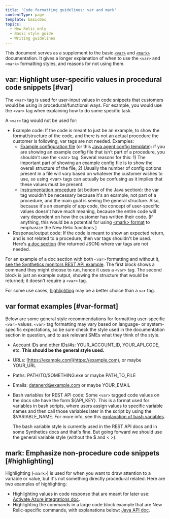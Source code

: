 ```yaml
---
title: 'Code formatting guidelines: var and mark'
contentType: page
template: basicDoc
topics:
  - New Relic only
  - Basic style guide
  - Writing guidelines
---
```


This document serves as a supplement to the basic [`<var>`](/docs/new-relic-only/basic-style-guide/writing-guidelines/code-examples#annotate-var) and [`<mark>`](/docs/new-relic-only/basic-style-guide/writing-guidelines/code-examples#annotate-mark) documentation. It gives a longer explanation of when to use the `<var>` and `<mark>` formatting styles, and reasons for not using them.

## var: Highlight user-specific values in procedural code snippets [#var]

The `<var>` tag is used for user-input values in code snippets that customers would be using in procedural/functional ways. For example, you would use the `<var>` tag when explaining how to do some specific task.

A `<var>` tag would not be used for:

* Example code: If the code is meant to just be an example, to show the format/structure of the code, and there is not an actual procedure the customer is following, var tags are not needed. Examples:
  * [Example configuration file](/docs/integrations/host-integrations/host-integrations-list/oracledb-monitoring-integration#example-config) (or this [Java agent config template](/docs/agents/java-agent/configuration/java-agent-config-file-template)): if you are showing an example config file that isn't part of a procedure, you shouldn't use the &lt;var> tag. Several reasons for this: 1) The important part of showing an example config file is to show the overall structure of the file, 2) Usually the number of config options present in a file will vary based on whatever the customer wishes to use, so using &lt;var> tags can actually be confusing as it implies that these values must be present.
  * [Instrumentation procedure](/docs/serverless-function-monitoring/aws-lambda-monitoring/get-started/enable-new-relic-monitoring-aws-lambda#java) (at bottom of the Java section): the var tag wouldn't be necessary because it's an example, not part of a procedure, and the main goal is seeing the general structure. Also, because it's an example of app code, the concept of user-specific values doesn't have much meaning, because the entire code will vary dependent on how the customer has written their code. (If anything, this would be a potential for using [&lt;mark> format](#highlighting) to emphasize the New Relic functions.)
* Response/output code: If the code is meant to show an expected return, and is not related to a procedure, then var tags shouldn't be used. Here's [a doc section](/docs/apis/synthetics-rest-api/monitor-examples/manage-synthetics-monitors-rest-api#get-all-monitors) (the returned JSON) where var tags are not needed.

For an example of a doc section with both `<var>` formatting and without it, [see the Synthetics monitors REST API example](/docs/apis/synthetics-rest-api/monitor-examples/manage-synthetics-monitors-rest-api#get-all-monitors). The first block shows a command they might choose to run, hence it uses a `<var>` tag. The second block is just an example output, showing the structure that would be returned; it doesn't require a `<var>` tag.

For some use cases, [highlighting](#highlighting) may be a better choice than a `var` tag.

## var format examples [#var-format]

Below are some general style recommendations for formatting user-specific `<var>` values. `<var>` tag formatting may vary based on language- or system-specific expectations, so be sure check the style used in the documentation section in question, and to ask relevant SMEs what they think of the style.

* Account IDs and other IDs/#s: YOUR_ACCOUNT_ID, YOUR_API_CODE, etc. **This should be the general style used.**
* URLs: [https://example.com](https://example.com), or maybe YOUR_URL
* Paths: PATH/TO/SOMETHING.exe or maybe PATH_TO_FILE
* Emails: [datanerd@example.com](mailto:datanerd@example.com) or maybe YOUR_EMAIL
* Bash variables for REST API code: Some `<var>` tagged code values on the docs site have the form $&#x7B;API_KEY}. This is a format used for variables in bash scripts, where users assign values to specific variable names and then call those variables later in the script by using the $VARIABLE_NAME. For more info, see this [explanation of bash variables](http://tldp.org/HOWTO/Bash-Prog-Intro-HOWTO-5.html).

  <Callout variant="important">
    The bash variable style is currently used in the REST API docs and in some Synthetics docs and that's fine. But going forward we should use the general variable style (without the $ and &lt; >).
  </Callout>

## mark: Emphasize non-procedure code snippets [#highlighting]

Highlighting (`<mark>`) is used for when you want to draw attention to a variable or value, but it's not something directly procedural related. Here are two examples of highlighting:

* Highlighting values in code response that are meant for later use: [Activate Azure integrations doc](/docs/infrastructure/microsoft-azure-integrations/getting-started/activate-azure-integrations#get-ids).
* Highlighting the commands in a large code block example that are New Relic-specific commands, with explanations below: [Java API doc](/docs/agents/java-agent/async-instrumentation/java-agent-api-asynchronous-applications#use-gettoken).
